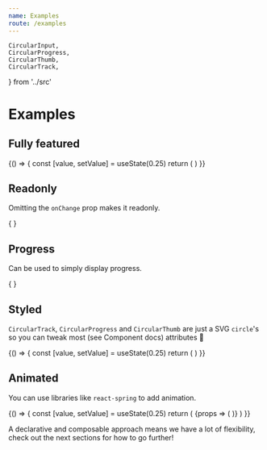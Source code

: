 ```yaml
---
name: Examples
route: /examples
---
```


	CircularInput,
	CircularProgress,
	CircularThumb,
	CircularTrack,
} from '../src'

# Examples

## Fully featured

<Playground>
	{() => {
		const [value, setValue] = useState(0.25)
		return (
			<CircularInput value={value} onChange={setValue}>
				<CircularTrack />
				<CircularProgress />
				<CircularThumb />
			</CircularInput>
		)
	}}
</Playground>

## Readonly

Omitting the `onChange` prop makes it readonly.

<Playground>
	{
		<CircularInput value={0.25}>
			<CircularTrack />
			<CircularProgress />
			<CircularThumb />
		</CircularInput>
	}
</Playground>

## Progress

Can be used to simply display progress.

<Playground>
	{
		<CircularInput value={0.25}>
			<CircularProgress />
		</CircularInput>
	}
</Playground>

## Styled

`CircularTrack`, `CircularProgress` and `CircularThumb` are just a SVG `circle`'s so you can tweak most (see Component docs) attributes 💅

<Playground>
	{() => {
		const [value, setValue] = useState(0.25)
		return (
			<CircularInput value={value} onChange={setValue}>
				<CircularTrack strokeWidth={10} stroke="#ebebeb" />
				<CircularProgress strokeWidth={40} stroke="rgb(255,0,0)" />
				<CircularThumb r={10} fill="rgba(255,255,255,0.5)" />
			</CircularInput>
		)
	}}
</Playground>

## Animated

You can use libraries like `react-spring` to add animation.

<Playground>
	{() => {
		const [value, setValue] = useState(0.25)
		return (
			<Spring to={{ value }}>
				{props => (
					<CircularInput value={props.value} onChange={setValue}>
						<CircularTrack />
						<CircularProgress />
						<CircularThumb />
					</CircularInput>
				)}
			</Spring>
		)
	}}
</Playground>

A declarative and composable approach means we have a lot of flexibility, check out the next sections for how to go further!
